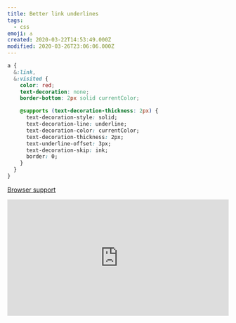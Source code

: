 ```yaml
---
title: Better link underlines
tags:
  - css
emoji: ⚓️
created: 2020-03-22T14:53:49.000Z
modified: 2020-03-26T23:06:06.000Z
---
```


```css
a {
  &:link,
  &:visited {
    color: red;
    text-decoration: none;
    border-bottom: 2px solid currentColor;

    @supports (text-decoration-thickness: 2px) {
      text-decoration-style: solid;
      text-decoration-line: underline;
      text-decoration-color: currentColor;
      text-decoration-thickness: 2px;
      text-underline-offset: 3px;
      text-decoration-skip: ink;
      border: 0;
    }
  }
}
```

[Browser support](https://caniuse.com/#feat=mdn-css_properties_text-decoration-thickness)

<iframe
  height="265"
  style="width: 100%;"
  scrolling="no"
  title="Better link underlines"
  src="https://codepen.io/mrmartineau/embed/BaNOZoM?height=265&theme-id=light&default-tab=result"
  frameborder="no"
  allowtransparency="true"
  allowfullscreen="true"
>
  See the Pen{' '}
  <a href="https://codepen.io/mrmartineau/pen/BaNOZoM">
    Better link underlines
  </a>{' '}
  by Zander Martineau (<a href="https://codepen.io/mrmartineau">@mrmartineau</a>)
  on <a href="https://codepen.io">CodePen</a>.
</iframe>
